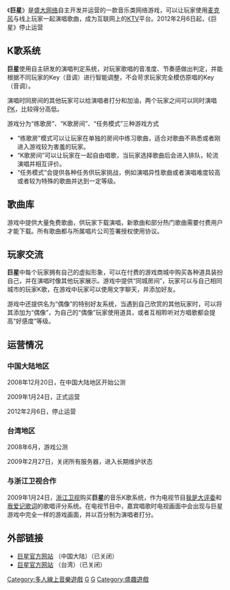 {{noteTA
|T=zh-cn:巨星 (游戏); zh-tw:超級巨星;
|1=zh-cn:巨星; zh-tw:超級巨星;
}}
{{Unreferenced |time=2009-11-25T07:07:59+00:00 }}
{{Infobox VG
| title          = 巨星
| image          = 
| caption        = 
| original       = 
| official       = {{vgrelease|CN|巨-{}-星|TW|超级巨-{}-星}}
| language       = 
| aspect ratio   = 
| resolution     = 
| developer      = [[盛大网络|盛大网络]]
| publisher      = {{vgrelease|CN|[[盛大网络|盛大网络]]<small>（已停机）</small>|TW|[[因思銳遊戲總局|因思锐]]<small>（已停机）</small>}}
| license        = 
| series         = 
| engine         = 
| version        = 
| released       = {{vgrelease|CN|2008年12月20日（公测）|TW|2008年6月（公测）}}
| genre          = [[音乐游戏|音乐游戏]]
| modes          = [[网络游戏|网络游戏]]
| ratings        = {{vgratings|}}
| platforms      = [[个人电脑|PC]]（[[Windows|Windows]]）
| media          = 
| requirements   = 
| input          = 
| onlinegame     = 1
| price          = 
| sale           = 
| etc            = 
}}

《'''巨星'''》是[[盛大网络|盛大网络]]自主开发并运营的一款音乐类网络游戏，可以让玩家使用[[麦克风|麦克风]]与线上玩家一起演唱歌曲，成为互联网上的[[KTV|KTV]]平台。2012年2月6日起，《巨星》停止运营

==K歌系统==
'''巨星'''使用自主研发的演唱判定系统，对玩家歌唱的音准度、节奏感做出判定，并能根据不同玩家的Key（音调）进行智能调整，不会苛求玩家完全模仿原唱的Key（音调）。

演唱时同房间的其他玩家可以给演唱者打分和加油，两个玩家之间可以同时演唱[[PK|PK]]，比较得分高低。

游戏分为“练歌房”、“K歌房间”、“任务模式”三种游戏方式
* “练歌房”模式可以让玩家在单独的房间中练习歌曲，适合对歌曲不熟悉或者刚进入游戏较为害羞的玩家。
* “K歌房间”可以让玩家在一起自由唱歌，当玩家选择歌曲后会进入排队，轮流演唱并相互评价。
* “任务模式”会提供各种任务供玩家挑战，例如演唱异性歌曲或者演唱难度较高或者较为特殊的歌曲并达到一定等级。

==歌曲库==
游戏中提供大量免费歌曲，供玩家下载演唱，新歌曲和部分热门歌曲需要付费用户才能下载。所有歌曲都与所属唱片公司签署授权使用协议。

==玩家交流==
'''巨星'''中每个玩家拥有自己的虚拟形象，可以在付费的游戏商城中购买各种道具装扮自己，并在演唱时像其他玩家展示。游戏中提供“同城房间”，玩家可以与自己相同城市的玩家K歌，在游戏中玩家可以使用文字聊天，并添加好友。

游戏中还提供名为“偶像”的特别好友系统，当遇到自己欣赏的其他玩家时，可以将其添加为“偶像”，为自己的“偶像”玩家使用道具，或者互相聆听对方唱歌都会提高“好感度”等级。

==运营情况==
===中国大陆地区===
2008年12月20日，在中国大陆地区开始公测

2009年1月24日，正式运营

2012年2月6日，停止运营

===台湾地区===
2008年6月，游戏公测

2009年2月27日，关闭所有服务器，进入长期维护状态

===与浙江卫视合作===
2009年1月24日，[[浙江卫视|浙江卫视]]购买'''巨星'''的音乐K歌系统，作为电视节目[[我是大评委|我是大评委]]和[[我爱记歌词|我爱记歌词]]的歌唱评分系统。在电视节目中，嘉宾唱歌时电视画面中会出现与巨星游戏中完全一样的游戏画面，并以百分制为演唱者打分。

==外部链接==
* [http://jx.sdo.com/ 巨星官方网站] {{Wayback|url=http://jx.sdo.com/ |date=20120219134704 }}（中国大陆）（已关闭）
* [http://www.myktv.com.tw/ 巨星官方网站] {{Wayback|url=http://www.myktv.com.tw/ |date=20201125055702 }}（台湾）（已关闭）

[[Category:多人線上音樂遊戲|Category:多人線上音樂遊戲]]
[[Category:Windows游戏|G]]
[[Category:2008年电子游戏|G]]
[[Category:盛趣遊戲|Category:盛趣遊戲]]